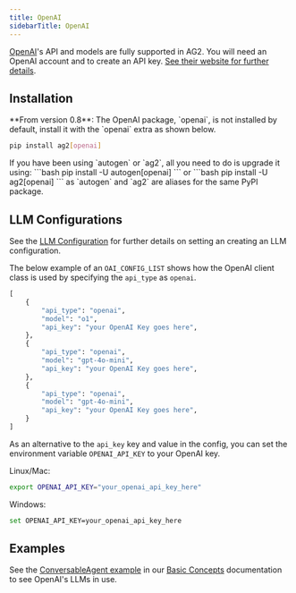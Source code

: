 ```yaml
---
title: OpenAI
sidebarTitle: OpenAI
---
```


[OpenAI](https://openai.com/)'s API and models are fully supported in AG2. You will need an OpenAI account and to create an API key. [See their website for further details](https://openai.com/).

## Installation

<Warning>
**From version 0.8**: The OpenAI package, `openai`, is not installed by default, install it with the `openai` extra as shown below.
</Warning>

``` bash
pip install ag2[openai]
```

<Tip>
If you have been using `autogen` or `ag2`, all you need to do is upgrade it using:
```bash
pip install -U autogen[openai]
```
or
```bash
pip install -U ag2[openai]
```
as `autogen` and `ag2` are aliases for the same PyPI package.
</Tip>

## LLM Configurations

See the [LLM Configuration](/docs/user-guide/basic-concepts/llm-configuration) for further details on setting an creating an LLM configuration.

The below example of an `OAI_CONFIG_LIST` shows how the OpenAI client class is used by specifying the `api_type` as `openai`.

```python
[
    {
        "api_type": "openai",
        "model": "o1",
        "api_key": "your OpenAI Key goes here",
    },
    {
        "api_type": "openai",
        "model": "gpt-4o-mini",
        "api_key": "your OpenAI Key goes here",
    },
    {
        "api_type": "openai",
        "model": "gpt-4o-mini",
        "api_key": "your OpenAI Key goes here",
    }
]
```

As an alternative to the `api_key` key and value in the config, you can set the environment variable `OPENAI_API_KEY` to your OpenAI key.

Linux/Mac:
``` bash
export OPENAI_API_KEY="your_openai_api_key_here"
```

Windows:
``` bash
set OPENAI_API_KEY=your_openai_api_key_here
```

## Examples

See the [ConversableAgent example](/docs/user-guide/basic-concepts/conversable-agent) in our [Basic Concepts](/docs/user-guide/basic-concepts/installing-ag2) documentation to see OpenAI's LLMs in use.
